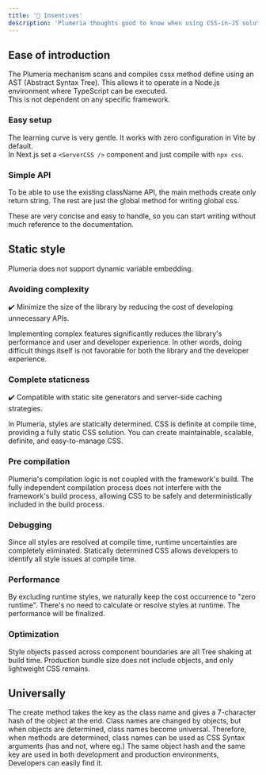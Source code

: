 ```yaml
---
title: '💫 Insentives'
description: 'Plumeria thoughts good to know when using CSS-in-JS solutions'
---
```


## Ease of introduction

The Plumeria mechanism scans and compiles cssx method define using an AST (Abstract Syntax Tree).
This allows it to operate in a Node.js environment where TypeScript can be executed.  
This is not dependent on any specific framework.

### Easy setup

The learning curve is very gentle.
It works with zero configuration in Vite by default.  
In Next.js set a `<ServerCSS />` component and just compile with `npx css`.

### Simple API

To be able to use the existing className API, the main methods create only return string.
The rest are just the global method for writing global css.

These are very concise and easy to handle, so you can start writing without much reference to the documentation.

## Static style

Plumeria does not support dynamic variable embedding.

### Avoiding complexity

✔️ Minimize the size of the library by reducing the cost of developing unnecessary APIs.

Implementing complex features significantly reduces the library's performance and user and developer experience.
In other words, doing difficult things itself is not favorable for both the library and the developer experience.

### Complete staticness

✔️ Compatible with static site generators and server-side caching strategies.

In Plumeria, styles are statically determined.
CSS is definite at compile time, providing a fully static CSS solution.
You can create maintainable, scalable, definite, and easy-to-manage CSS.

### Pre compilation

Plumeria's compilation logic is not coupled with the framework's build.
The fully independent compilation process does not interfere with the framework's build process, allowing CSS to be safely and deterministically
included in the build process.

### Debugging

Since all styles are resolved at compile time, runtime uncertainties are completely eliminated.
Statically determined CSS allows developers to identify all style issues at compile time.

### Performance

By excluding runtime styles, we naturally keep the cost occurrence to "zero runtime".
There's no need to calculate or resolve styles at runtime. The performance will be finalized.

### Optimization

Style objects passed across component boundaries are all Tree shaking at build time.
Production bundle size does not include objects, and only lightweight CSS remains.

## Universally

The create method takes the key as the class name and gives a 7-character hash of the object at the end.
Class names are changed by objects, but when objects are determined, class names become universal.
Therefore, when methods are determined, class names can be used as CSS Syntax arguments (has and not, where eg.)
The same object hash and the same key are used in both development and production environments,
Developers can easily find it.
